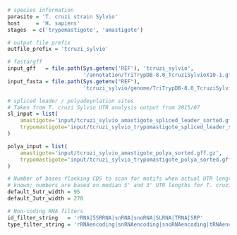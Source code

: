 ```r
# species information
parasite = 'T. cruzi strain Sylvio'
host     = 'H. sapiens'
stages  = c('trypomastigote', 'amastigote')

# output file prefix
outfile_prefix = 'tcruzi_sylvio'

# fasta/gff
input_gff   = file.path(Sys.getenv('REF'), 'tcruzi_sylvio',
                        '/annotation/TriTrypDB-8.0_TcruziSylvioX10-1.gff')
input_fasta = file.path(Sys.getenv("REF"), 
                        'tcruzi_sylvio/genome/TriTrypDB-8.0_TcruziSylvioX10-1_Genome.fasta')

# spliced leader / polyadeynlation sites
# Taken from T. cruzi Sylvio UTR analysis output from 2015/07
sl_input = list(
    amastigote='input/tcruzi_sylvio_amastigote_spliced_leader_sorted.gff.gz',
    trypomastigote='input/tcruzi_sylvio_trypomastigote_spliced_leader_sorted.gff.gz'
)

polya_input = list(
    amastigote='input/tcruzi_sylvio_amastigote_polya_sorted.gff.gz',
    trypomastigote='input/tcruzi_sylvio_trypomastigote_polya_sorted.gff.gz'
)

# Number of bases flanking CDS to scan for motifs when actual UTR length is not
# known; numbers are based on median 5' and 3' UTR lengths for T. cruzi Sylvio
default_5utr_width = 95
default_3utr_width = 270

# Non-coding RNA filters
id_filter_string   = 'rRNA|5SRRNA|snRNA|snoRNA|SLRNA|TRNA|SRP'
type_filter_string = 'rRNAencoding|snRNAencoding|snoRNAencoding|tRNAencoding'
```
